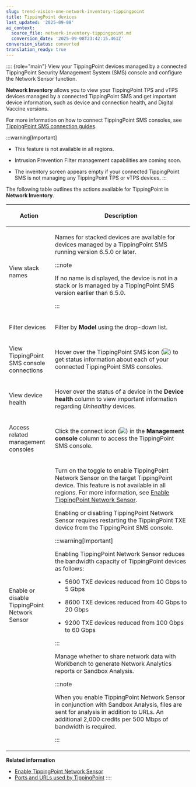 ```yaml
---
slug: trend-vision-one-network-inventory-tippingpoint
title: TippingPoint devices
last_updated: '2025-09-08'
ai_context:
  source_file: network-inventory-tippingpoint.md
  conversion_date: '2025-09-08T23:42:15.461Z'
conversion_status: converted
translation_ready: true
---
```


:::: {role="main"}
View your TippingPoint devices managed by a connected TippingPoint Security Management System (SMS) console and configure the Network Sensor function.

**Network Inventory** allows you to view your TippingPoint TPS and vTPS devices managed by a connected TippingPoint SMS and get important device information, such as device and connection health, and Digital Vaccine versions.

For more information on how to connect TippingPoint SMS consoles, see [TippingPoint SMS connection guides](tippingpoint-sms-connection-guides.mdx).

:::warning[Important]

- This feature is not available in all regions.

- Intrusion Prevention Filter management capabilities are coming soon.

- The inventory screen appears empty if your connected TippingPoint SMS is not managing any TippingPoint TPS or vTPS devices.
:::

The following table outlines the actions available for TippingPoint in **Network Inventory**.

<table>
<colgroup>
<col style="width: 25%" />
<col style="width: 75%" />
</colgroup>
<thead>
<tr>
<th><p>Action</p></th>
<th><p>Description</p></th>
</tr>
</thead>
<tbody>
<tr>
<td><p>View stack names</p></td>
<td><p>Names for stacked devices are available for devices managed by a TippingPoint SMS running version 6.5.0 or later.</p>


:::note

<p>If no name is displayed, the device is not in a stack or is managed by a TippingPoint SMS version earlier than 6.5.0.</p>


:::

</td>
</tr>
<tr>
<td><p>Filter devices</p></td>
<td><p>Filter by <strong>Model</strong> using the drop-down list.</p></td>
</tr>
<tr>
<td><p>View TippingPoint SMS console connections</p></td>
<td><p>Hover over the TippingPoint SMS icon (<img src="./images/TippingPointSMS_icon=GUID-5C545E3D-D7C4-4E48-BEE3-443CF5F7D5FD.webp" />) to get status information about each of your connected TippingPoint SMS consoles.</p></td>
</tr>
<tr>
<td><p>View device health</p></td>
<td><p>Hover over the status of a device in the <strong>Device health</strong> column to view important information regarding <em>Unhealthy</em> devices.</p></td>
</tr>
<tr>
<td><p>Access related management consoles</p></td>
<td><p>Click the connect icon (<img src="./images/open_in_new_tab_icon=GUID-D37037A0-DD4F-4C8A-AB74-D8793D4F991A.webp" />) in the <strong>Management console</strong> column to access the TippingPoint SMS console.</p></td>
</tr>
<tr>
<td><p>Enable or disable TippingPoint Network Sensor</p></td>
<td><p>Turn on the toggle to enable TippingPoint Network Sensor on the target TippingPoint device. This feature is not available in all regions. For more information, see <a href="trend-vision-one-enable-network-sensor-for-tp">Enable TippingPoint Network Sensor</a>.</p>
<p>Enabling or disabling TippingPoint Network Sensor requires restarting the TippingPoint TXE device from the TippingPoint SMS console.</p>


:::warning[Important]

<p>Enabling TippingPoint Network Sensor reduces the bandwidth capacity of TippingPoint devices as follows:</p>
<ul>
<li><p>5600 TXE devices reduced from 10 Gbps to 5 Gbps</p></li>
<li><p>8600 TXE devices reduced from 40 Gbps to 20 Gbps</p></li>
<li><p>9200 TXE devices reduced from 100 Gbps to 60 Gbps</p></li>
</ul>


:::


<p>Manage whether to share network data with Workbench to generate Network Analytics reports or Sandbox Analysis.</p>


:::note

<p>When you enable TippingPoint Network Sensor in conjunction with Sandbox Analysis, files are sent for analysis in addition to URLs. An additional 2,000 credits per 500 Mbps of bandwidth is required.</p>


:::

</td>
</tr>
</tbody>
</table>

**Related information**

- [Enable TippingPoint Network Sensor](enable-network-sensor-for-tp.md "Enable TippingPoint Network Sensor to provide greater detection capability and visibility into your network environment and enables greater sharing of network telemetry with Trend Vision One.")
- [Ports and URLs used by TippingPoint](ports-urls-used-tippingpoint.md "Review settings to configure your firewall and connected products.")
::::
